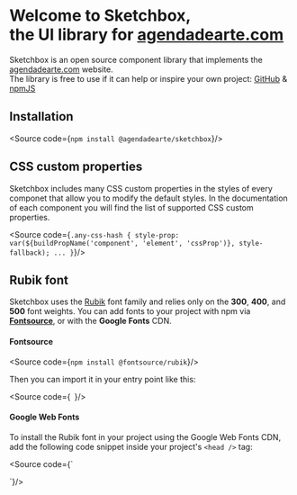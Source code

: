 
<Meta title="Welcome" />

# Welcome to Sketchbox,<br/>the UI library for [agendadearte.com](https://agendadearte.com)

Sketchbox is an open source component library that implements the 
[agendadearte.com](https://agendadearte.com) website.\
The library is free to use if it can help or inspire your own project:
[GitHub](https://github.com/agendadearte/sketchbox) & [npmJS](https://www.npmjs.com/package/@agendadearte/sketchbox)

## Installation

<Source code={`
npm install @agendadearte/sketchbox
`}/>

## CSS custom properties
Sketchbox includes many CSS custom properties in the styles of every componet 
that allow you to modify the default styles. In the documentation of each 
component you will find the list of supported CSS custom properties.

<Source code={`
.any-css-hash {
  style-prop: var(${buildPropName('component', 'element', 'cssProp')}, style-fallback);
  ...
}
`}/>

## Rubik font
Sketchbox uses the [Rubik](https://fonts.google.com/specimen/Rubik) font family and relies only on the **300**, **400**, and **500** font weights.
You can add fonts to your project with npm via **[Fontsource](https://fontsource.org/)**, or with the **Google Fonts** CDN.

#### Fontsource
<Source code={`
npm install @fontsource/rubik
`}/>

Then you can import it in your entry point like this:

<Source code={`
`}/>

#### Google Web Fonts
To install the Rubik font in your project using the Google Web Fonts CDN, add the following code snippet inside your project's `<head />` tag:

<Source code={`
<link
  rel="stylesheet"
  href="https://fonts.googleapis.com/css?family=Rubik:300,400,500,700&amp;display=swap"
/>
`}/>
